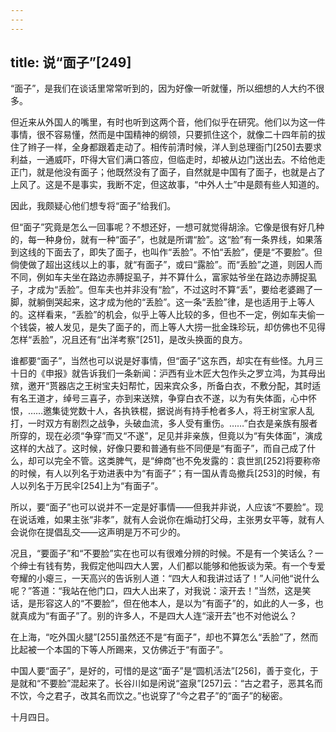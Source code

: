 ```yaml
---
---
---
```

title: 说“面子”[249]
---




“面子”，是我们在谈话里常常听到的，因为好像一听就懂，所以细想的人大约不很多。

但近来从外国人的嘴里，有时也听到这两个音，他们似乎在研究。他们以为这一件事情，很不容易懂，然而是中国精神的纲领，只要抓住这个，就像二十四年前的拔住了辫子一样，全身都跟着走动了。相传前清时候，洋人到总理衙门[250]去要求利益，一通威吓，吓得大官们满口答应，但临走时，却被从边门送出去。不给他走正门，就是他没有面子；他既然没有了面子，自然就是中国有了面子，也就是占了上风了。这是不是事实，我断不定，但这故事，“中外人士”中是颇有些人知道的。

因此，我颇疑心他们想专将“面子”给我们。

但“面子”究竟是怎么一回事呢？不想还好，一想可就觉得胡涂。它像是很有好几种的，每一种身份，就有一种“面子”，也就是所谓“脸”。这“脸”有一条界线，如果落到这线的下面去了，即失了面子，也叫作“丢脸”。不怕“丢脸”，便是“不要脸”。但倘使做了超出这线以上的事，就“有面子”，或曰“露脸”。而“丢脸”之道，则因人而不同，例如车夫坐在路边赤膊捉虱子，并不算什么，富家姑爷坐在路边赤膊捉虱子，才成为“丢脸”。但车夫也并非没有“脸”，不过这时不算“丢”，要给老婆踢了一脚，就躺倒哭起来，这才成为他的“丢脸”。这一条“丢脸”律，是也适用于上等人的。这样看来，“丢脸”的机会，似乎上等人比较的多，但也不一定，例如车夫偷一个钱袋，被人发见，是失了面子的，而上等人大捞一批金珠珍玩，却仿佛也不见得怎样“丢脸”，况且还有“出洋考察”[251]，是改头换面的良方。

谁都要“面子”，当然也可以说是好事情，但“面子”这东西，却实在有些怪。九月三十日的《申报》就告诉我们一条新闻：沪西有业木匠大包作头之罗立鸿，为其母出殡，邀开“贳器店之王树宝夫妇帮忙，因来宾众多，所备白衣，不敷分配，其时适有名王道才，绰号三喜子，亦到来送殡，争穿白衣不遂，以为有失体面，心中怀恨，……邀集徒党数十人，各执铁棍，据说尚有持手枪者多人，将王树宝家人乱打，一时双方有剧烈之战争，头破血流，多人受有重伤。……”白衣是亲族有服者所穿的，现在必须“争穿”而又“不遂”，足见并非亲族，但竟以为“有失体面”，演成这样的大战了。这时候，好像只要和普通有些不同便是“有面子”，而自己成了什么，却可以完全不管。这类脾气，是“绅商”也不免发露的：袁世凯[252]将要称帝的时候，有人以列名于劝进表中为“有面子”；有一国从青岛撤兵[253]的时候，有人以列名于万民伞[254]上为“有面子”。

所以，要“面子”也可以说并不一定是好事情——但我并非说，人应该“不要脸”。现在说话难，如果主张“非孝”，就有人会说你在煽动打父母，主张男女平等，就有人会说你在提倡乱交——这声明是万不可少的。

况且，“要面子”和“不要脸”实在也可以有很难分辨的时候。不是有一个笑话么？一个绅士有钱有势，我假定他叫四大人罢，人们都以能够和他扳谈为荣。有一个专爱夸耀的小瘪三，一天高兴的告诉别人道：“四大人和我讲过话了！”人问他“说什么呢？”答道：“我站在他门口，四大人出来了，对我说：滚开去！”当然，这是笑话，是形容这人的“不要脸”，但在他本人，是以为“有面子”的，如此的人一多，也就真成为“有面子”了。别的许多人，不是四大人连“滚开去”也不对他说么？

在上海，“吃外国火腿”[255]虽然还不是“有面子”，却也不算怎么“丢脸”了，然而比起被一个本国的下等人所踢来，又仿佛近于“有面子”。

中国人要“面子”，是好的，可惜的是这“面子”是“圆机活法”[256]，善于变化，于是就和“不要脸”混起来了。长谷川如是闲说“盗泉”[257]云：“古之君子，恶其名而不饮，今之君子，改其名而饮之。”也说穿了“今之君子”的“面子”的秘密。

十月四日。